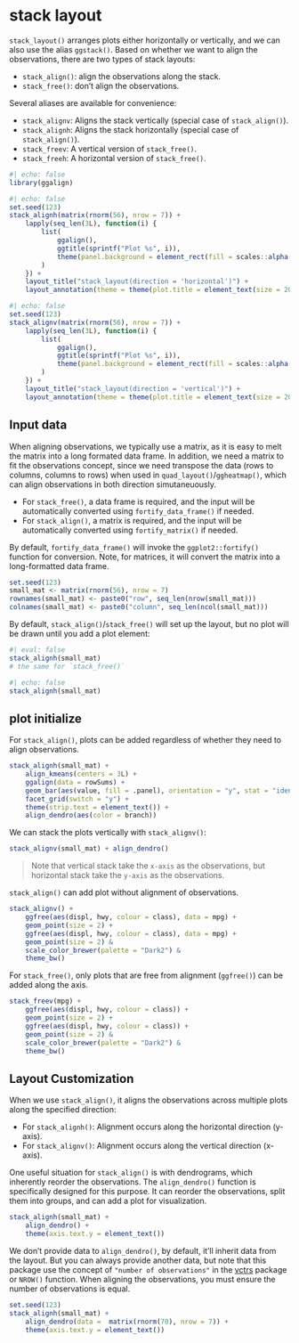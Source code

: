# stack layout
`stack_layout()` arranges plots either horizontally or vertically, and we can
also use the alias `ggstack()`. Based on whether we want to align the
observations, there are two types of stack layouts:

  - `stack_align()`: align the observations along the stack.
  - `stack_free()`: don't align the observations.

Several aliases are available for convenience:

  - `stack_alignv`: Aligns the stack vertically (special case of `stack_align()`).
  - `stack_alignh`: Aligns the stack horizontally (special case of `stack_align()`).
  - `stack_freev`: A vertical version of `stack_free()`.
  - `stack_freeh`: A horizontal version of `stack_free()`.

```r
#| echo: false
library(ggalign)
```

<!--  add the layout figure-->
::: {.grid}

::: {.g-col-6}
```r
#| echo: false
set.seed(123)
stack_alignh(matrix(rnorm(56), nrow = 7)) +
    lapply(seq_len(3L), function(i) {
        list(
            ggalign(),
            ggtitle(sprintf("Plot %s", i)),
            theme(panel.background = element_rect(fill = scales::alpha("red", 0.5)))
        )
    }) +
    layout_title("stack_layout(direction = 'horizontal')") +
    layout_annotation(theme = theme(plot.title = element_text(size = 20)))
```
:::

::: {.g-col-6}
```r
#| echo: false
set.seed(123)
stack_alignv(matrix(rnorm(56), nrow = 7)) +
    lapply(seq_len(3L), function(i) {
        list(
            ggalign(),
            ggtitle(sprintf("Plot %s", i)),
            theme(panel.background = element_rect(fill = scales::alpha("red", 0.5)))
        )
    }) +
    layout_title("stack_layout(direction = 'vertical')") +
    layout_annotation(theme = theme(plot.title = element_text(size = 20)))
```
:::

:::

## Input data 
When aligning observations, we typically use a matrix, as it is easy to melt the
matrix into a long formated data frame. In addition, we need a matrix to fit the
observations concept, since we need transpose the data (rows to columns, columns
to rows) when used in `quad_layout()`/`ggheatmap()`, which can align
observations in both direction simutaneuously.

- For `stack_free()`, a data frame is required, and the input will be automatically
  converted using `fortify_data_frame()` if needed. 
- For `stack_align()`, a matrix is required, and the input will be automatically
  converted using `fortify_matrix()` if needed. 

By default, `fortify_data_frame()` will invoke the `ggplot2::fortify()` function
for conversion. Note, for matrices, it will convert the matrix into a
long-formatted data frame.

```r
set.seed(123)
small_mat <- matrix(rnorm(56), nrow = 7)
rownames(small_mat) <- paste0("row", seq_len(nrow(small_mat)))
colnames(small_mat) <- paste0("column", seq_len(ncol(small_mat)))
```

By default, `stack_align()`/`stack_free()` will set up the layout, but no plot
will be drawn until you add a plot element:
```r
#| eval: false
stack_alignh(small_mat) 
# the same for `stack_free()`
```

```r
#| echo: false
stack_alignh(small_mat) 
```

## plot initialize
For `stack_align()`, plots can be added regardless of whether they need to align
observations.

```r
stack_alignh(small_mat) +
    align_kmeans(centers = 3L) +
    ggalign(data = rowSums) +
    geom_bar(aes(value, fill = .panel), orientation = "y", stat = "identity") +
    facet_grid(switch = "y") +
    theme(strip.text = element_text()) +
    align_dendro(aes(color = branch))
```

We can stack the plots vertically with `stack_alignv()`:
```r
stack_alignv(small_mat) + align_dendro()
```

>Note that vertical stack take the `x-axis` as the observations, but horizontal
stack take the `y-axis` as the observations.

`stack_align()` can add plot without alignment of observations.
```r
stack_alignv() +
    ggfree(aes(displ, hwy, colour = class), data = mpg) +
    geom_point(size = 2) +
    ggfree(aes(displ, hwy, colour = class), data = mpg) +
    geom_point(size = 2) &
    scale_color_brewer(palette = "Dark2") &
    theme_bw()
```

For `stack_free()`, only plots that are free from alignment (`ggfree()`) can be
added along the axis.
```r
stack_freev(mpg) +
    ggfree(aes(displ, hwy, colour = class)) +
    geom_point(size = 2) +
    ggfree(aes(displ, hwy, colour = class)) +
    geom_point(size = 2) &
    scale_color_brewer(palette = "Dark2") &
    theme_bw()
```

## Layout Customization
When we use `stack_align()`, it aligns the observations across multiple plots
along the specified direction: 

  - For `stack_alignh()`: Alignment occurs along the horizontal direction (y-axis).
  - For `stack_alignv()`: Alignment occurs along the vertical direction (x-axis).

One useful situation for `stack_align()` is with dendrograms, which inherently
reorder the observations. The `align_dendro()` function is specifically designed
for this purpose. It can reorder the observations, split them into groups, and
can add a plot for visualization.

```r
stack_alignh(small_mat) + 
    align_dendro() +
    theme(axis.text.y = element_text())
```

We don't provide data to `align_dendro()`, by default, it'll
inherit data from the layout. But you can always provide another data, but note
that this package use the concept of `"number of observations"` in the
[vctrs](https://vctrs.r-lib.org/reference/vec_size.html) package or `NROW()`
function. When aligning the observations, you must ensure the number of
observations is equal.
```r
set.seed(123)
stack_alignh(small_mat) + 
    align_dendro(data =  matrix(rnorm(70), nrow = 7)) +
    theme(axis.text.y = element_text())
```
